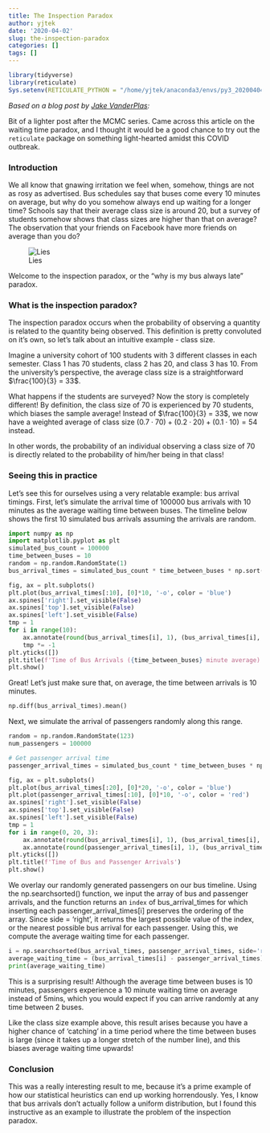 ```yaml
---
title: The Inspection Paradox
author: yjtek
date: '2020-04-02'
slug: the-inspection-paradox
categories: []
tags: []
---
```


```r
library(tidyverse)
library(reticulate)
Sys.setenv(RETICULATE_PYTHON = "/home/yjtek/anaconda3/envs/py3_20200404/bin/python")
```

*Based on a blog post by [Jake VanderPlas](http://jakevdp.github.io/blog/2018/09/13/waiting-time-paradox/):*

Bit of a lighter post after the MCMC series. Came across this article on the waiting time paradox, and I thought it would be a good chance to try out the `reticulate` package on something light-hearted amidst this COVID outbreak.

### Introduction

We all know that gnawing irritation we feel when, somehow, things are not as rosy as advertised. Bus schedules say that buses come every 10 minutes on average, but why do you somehow always end up waiting for a longer time? Schools say that their average class size is around 20, but a survey of students somehow shows that class sizes are higher than that on average? The observation that your friends on Facebook have more friends on average than you do?

![Lies](/post/2020-04-02-the-inspection-paradox_files/Singapore-Bus-Stop-Poster-Guide.webp)

Welcome to the inspection paradox, or the "why is my bus always late" paradox.

### What is the inspection paradox?
The inspection paradox occurs when the probability of observing a quantity is related to the quantity being observed. This definition is pretty convoluted on it's own, so let's talk about an intuitive example - class size.

Imagine a university cohort of 100 students with 3 different classes in each semester. Class 1 has 70 students, class 2 has 20, and class 3 has 10. From the university's perspective, the average class size is a straightforward $\frac{100}{3} = 33$. 

What happens if the students are surveyed? Now the story is completely different! By definition, the class size of 70 is experienced by 70 students, which biases the sample average! Instead of $\frac{100}{3} = 33$, we now have a weighted average of class size $(0.7 \cdot 70) + (0.2 \cdot 20) + (0.1 \cdot 10) = 54$ instead.

In other words, the probability of an individual observing a class size of 70 is directly related to the probability of him/her being in that class!

### Seeing this in practice
Let's see this for ourselves using a very relatable example: bus arrival timings. First, let's simulate the arrival time of 100000 bus arrivals with 10 minutes as the average waiting time between buses. The timeline below shows the first 10 simulated bus arrivals assuming the arrivals are random. 

```python
import numpy as np
import matplotlib.pyplot as plt
simulated_bus_count = 100000
time_between_buses = 10
random = np.random.RandomState(1)
bus_arrival_times = simulated_bus_count * time_between_buses * np.sort(random.random(simulated_bus_count))
```

```python
fig, ax = plt.subplots()
plt.plot(bus_arrival_times[:10], [0]*10, '-o', color = 'blue')
ax.spines['right'].set_visible(False)
ax.spines['top'].set_visible(False)
ax.spines['left'].set_visible(False)
tmp = 1
for i in range(10):
    ax.annotate(round(bus_arrival_times[i], 1), (bus_arrival_times[i], 0.01*tmp))
    tmp *= -1
plt.yticks([])
plt.title(f'Time of Bus Arrivals ({time_between_buses} minute average)')
plt.show()
```

Great! Let's just make sure that, on average, the time between arrivals is 10 minutes.

```python
np.diff(bus_arrival_times).mean()
```

Next, we simulate the arrival of passengers randomly along this range. 

```python
random = np.random.RandomState(123)
num_passengers = 100000

# Get passenger arrival time
passenger_arrival_times = simulated_bus_count * time_between_buses * np.sort(random.random(num_passengers))
```

```python
fig, ax = plt.subplots()
plt.plot(bus_arrival_times[:20], [0]*20, '-o', color = 'blue')
plt.plot(passenger_arrival_times[:10], [0]*10, '-o', color = 'red')
ax.spines['right'].set_visible(False)
ax.spines['top'].set_visible(False)
ax.spines['left'].set_visible(False)
tmp = 1
for i in range(0, 20, 3):
    ax.annotate(round(bus_arrival_times[i], 1), (bus_arrival_times[i], 0.01*tmp))
    ax.annotate(round(passenger_arrival_times[i], 1), (bus_arrival_times[i], 0.01*-tmp))
plt.yticks([])
plt.title(f'Time of Bus and Passenger Arrivals')
plt.show()
```

We overlay our randomly generated passengers on our bus timeline. Using the np.searchsorted() function, we input the array of bus and passenger arrivals, and the function returns an `index` of bus_arrival_times for which inserting each passenger_arrival_times[i] preserves the ordering of the array. Since side = 'right', it returns the largest possible value of the index, or the nearest possible bus arrival for each passenger. Using this, we compute the average waiting time for each passenger.

```python
i = np.searchsorted(bus_arrival_times, passenger_arrival_times, side='right')
average_waiting_time = (bus_arrival_times[i] - passenger_arrival_times).mean()
print(average_waiting_time)
```

This is a surprising result! Although the average time between buses is 10 minutes, passengers experience a 10 minute waiting time on average instead of 5mins, which you would expect if you can arrive randomly at any time between 2 buses.

Like the class size example above, this result arises because you have a higher chance of 'catching' in a time period where the time between buses is large (since it takes up a longer stretch of the number line), and this biases average waiting time upwards!

### Conclusion
This was a really interesting result to me, because it's a prime example of how our statistical heuristics can end up working horrendously. Yes, I know that bus arrivals don't actually follow a uniform distribution, but I found this instructive as an example to illustrate the problem of the inspection paradox.
